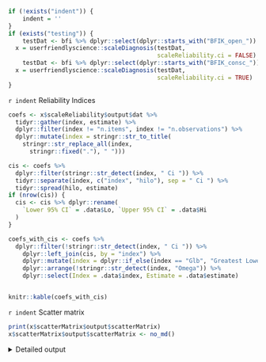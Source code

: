```r
if (!exists("indent")) {
	indent = ''
}
if (exists("testing")) {
	testDat <- bfi %>% dplyr::select(dplyr::starts_with("BFIK_open_"))
  x = userfriendlyscience::scaleDiagnosis(testDat, 
                                          scaleReliability.ci = FALSE)
	testDat <- bfi %>% dplyr::select(dplyr::starts_with("BFIK_consc_"))
  x = userfriendlyscience::scaleDiagnosis(testDat, 
                                          scaleReliability.ci = TRUE)
}
```


`r indent` Reliability Indices

```r
coefs <- x$scaleReliability$output$dat %>% 
  tidyr::gather(index, estimate) %>% 
  dplyr::filter(index != "n.items", index != "n.observations") %>% 
  dplyr::mutate(index = stringr::str_to_title(
    stringr::str_replace_all(index,
      stringr::fixed("."), " ")))

cis <- coefs %>% 
  dplyr::filter(stringr::str_detect(index, " Ci ")) %>% 
  tidyr::separate(index, c("index", "hilo"), sep = " Ci ") %>% 
  tidyr::spread(hilo, estimate)
if (nrow(cis)) {
  cis <- cis %>% dplyr::rename(
    `Lower 95% CI` = .data$Lo, `Upper 95% CI` = .data$Hi
  )
}

coefs_with_cis <- coefs %>% 
  dplyr::filter(!stringr::str_detect(index, " Ci ")) %>% 
    dplyr::left_join(cis, by = "index") %>% 
    dplyr::mutate(index = dplyr::if_else(index == "Glb", "Greatest Lower Bound", .data$index)) %>% 
    dplyr::arrange(!stringr::str_detect(index, "Omega")) %>% 
    dplyr::select(Index = .data$index, Estimate = .data$estimate)


knitr::kable(coefs_with_cis)
```

`r indent` Scatter matrix

```r
print(x$scatterMatrix$output$scatterMatrix)
x$scatterMatrix$output$scatterMatrix <- no_md()
```

<details><summary>Detailed output</summary>

`r indent`# Information about this analysis:
Observations: `r x$scaleReliability$input$n.observations`

Positive correlations: `r x$scaleReliability$intermediate$cor.pos` out of `r x$scaleReliability$intermediate$cor.total`  (`r round(100 * x$scaleReliability$intermediate$cor.proPos)`%)


```r
print(x)
```
</details>
